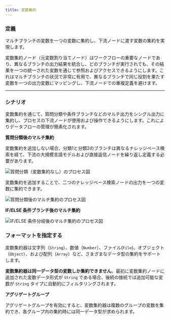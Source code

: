 ```yaml
---
title: 変数集約
---
```


### 定義

マルチブランチの変数を一つの変数に集約し、下流ノードに渡す変数の集約を実現します。

変数集約ノード（元変数割り当てノード）はワークフローの重要なノードであり、異なるブランチの出力結果を統合し、どのブランチが実行されても、その結果を一つの統一された変数を通じて参照およびアクセスできるようにします。これはマルチブランチの状況で非常に有用で、異なるブランチで同じ役割を果たす変数を一つの出力変数にマッピングし、下流ノードでの重複定義を避けます。

***

### シナリオ

変数集約を通じて、質問分類や条件ブランチなどのマルチ出力をシングル出力に集約し、プロセスの下流ノードが使用および操作できるようにします。これによりデータフローの管理が簡素化されます。

**質問分類後のマルチ集約**

変数集約を追加しない場合、分類1と分類2のブランチは異なるナレッジベース検索を経て、下流の大規模言語モデルおよび直接返信ノードを繰り返し定義する必要があります。

<Frame caption="質問分類（変数集約なし）">
  <img src="https://assets-docs.dify.ai/dify-enterprise-mintlify/jp/guides/workflow/node/7a7c91663c3799ce9d056b013d5df29c.png" alt="質問分類（変数集約なし）のプロセス図" />
</Frame>

変数集約を追加することで、二つのナレッジベース検索ノードの出力を一つの変数に集約できます。

<Frame caption="質問分類後のマルチ集約">
  <img src="https://assets-docs.dify.ai/dify-enterprise-mintlify/jp/guides/workflow/node/78e088e16a409cc18552b21bec98bc01.png" alt="質問分類後のマルチ集約のプロセス図" />
</Frame>

**IF/ELSE 条件ブランチ後のマルチ集約**

<Frame caption="IF/ELSE 質問分類後のマルチ集約">
  <img src="https://assets-docs.dify.ai/dify-enterprise-mintlify/jp/guides/workflow/node/da33064c784fc44c19b532a6d873cfaf.png" alt="IF/ELSE 条件分岐後のマルチ集約のプロセス図" />
</Frame>

### フォーマットを指定する

変数集約器は文字列（`String`）、数値（`Number`）、ファイル(`File`)、オブジェクト（`Object`）、および配列（`Array`）など、さまざまなデータ型の集約をサポートします。

**変数集約器は同一データ型の変数しか集約できません**。最初に変数集約ノードに追加された変数データ形式が `String` である場合、後続の接続では追加可能な変数が `String` タイプに自動的にフィルタリングされます。

**アグリゲートグループ**

アグリゲートグループを有効にすると、変数集約器は複数のグループの変数を集約でき、各グループ内の集約時には同一データ型が求められます。
